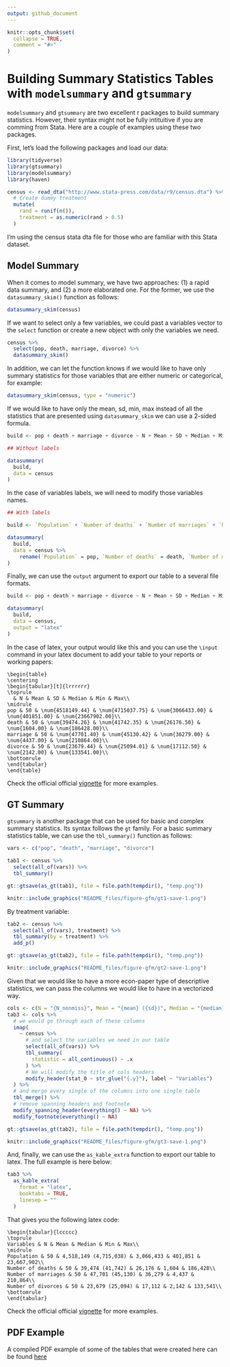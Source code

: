 ```yaml
---
output: github_document
---
```


<!-- README.md is generated from README.Rmd. Please edit that file -->

```r
knitr::opts_chunk$set(
  collapse = TRUE,
  comment = "#>"
)
```

# Building Summary Statistics Tables with `modelsummary` and `gtsummary`

<!-- badges: start -->
<!-- badges: end -->

`modelsummary` and `gtsummary` are two excellent r packages to build summary statistics. However, their syntax might not be fully intituitive if you are comming from Stata. Here are a couple of examples using these two packages.

First, let's load the following packages and load our data:

```r
library(tidyverse)
library(gtsummary)
library(modelsummary)
library(haven)

census <- read_dta("http://www.stata-press.com/data/r9/census.dta") %>%
  # Create dummy treatment
  mutate(
    rand = runif(n()),
    treatment = as.numeric(rand > 0.5)
  )
```

I'm using the census stata dta file for those who are familiar with this Stata dataset.

## Model Summary

When it comes to model summary, we have two approaches: (1) a rapid data summary, and (2) a more elaborated one. For the former, we use the `datasummary_skim()` function as follows:

```r
datasummary_skim(census)
```

If we want to select only a few variables, we could past a variables vector to the `select` function or create a new object with only the variables we need.

```r
census %>%
  select(pop, death, marriage, divorce) %>%
  datasummary_skim()
```

In addition, we can let the function knows if we would like to have only summary statistics for those variables that are either numeric or categorical, for example:

```r
datasummary_skim(census, type = "numeric")
```

If we would like to have only the mean, sd, min, max instead of all the statistics that are presented using `datasummary_skim` we can use a 2-sided formula.

```r
build <- pop + death + marriage + divorce ~ N + Mean + SD + Median + Min + Max 

## Without labels

datasummary(
  build,
  data = census
) 
```

In the case of variables labels, we will need to modify those variables names.

```r

## With labels

build <- `Population` + `Number of deaths` + `Number of marriages` + `Number of divorces` ~ N + Mean + SD + Median + Min + Max 

datasummary(
  build,
  data = census %>% 
    rename(`Population` = pop, `Number of deaths` = death, `Number of marriages` = marriage, `Number of divorces` = divorce)
) 
```

Finally, we can use the `output` argument to export our table to a several file formats.

```r
build <- pop + death + marriage + divorce ~ N + Mean + SD + Median + Min + Max 

datasummary(
  build,
  data = census,
  output = "latex"
) 
```

In the case of latex, your output would like this and you can use the `\input` command in your latex document to add your table to your reports or working papers:

```
\begin{table}
\centering
\begin{tabular}[t]{lrrrrrr}
\toprule
  & N & Mean & SD & Median & Min & Max\\
\midrule
pop & 50 & \num{4518149.44} & \num{4715037.75} & \num{3066433.00} & \num{401851.00} & \num{23667902.00}\\
death & 50 & \num{39474.26} & \num{41742.35} & \num{26176.50} & \num{1604.00} & \num{186428.00}\\
marriage & 50 & \num{47701.40} & \num{45130.42} & \num{36279.00} & \num{4437.00} & \num{210864.00}\\
divorce & 50 & \num{23679.44} & \num{25094.01} & \num{17112.50} & \num{2142.00} & \num{133541.00}\\
\bottomrule
\end{tabular}
\end{table}
```

Check the official official [vignette](https://vincentarelbundock.github.io/modelsummary/articles/datasummary.html) for more examples.

## GT Summary

`gtsummary` is another package that can be used for basic and complex summary statistics. Its syntax follows the `gt` family. For a basic summary statistics table, we can use the `tbl_summary()` function as follows:


```r
vars <- c("pop", "death", "marriage", "divorce")

tab1 <- census %>% 
  select(all_of(vars)) %>% 
  tbl_summary()
```

```r
gt::gtsave(as_gt(tab1), file = file.path(tempdir(), "temp.png"))
```

```r
knitr::include_graphics("README_files/figure-gfm/gt1-save-1.png")
```

By treatment variable:

```r
tab2 <- census %>%
  select(all_of(vars), treatment) %>%
  tbl_summary(by = treatment) %>%
  add_p()
```

```r
gt::gtsave(as_gt(tab2), file = file.path(tempdir(), "temp.png"))
```

```r
knitr::include_graphics("README_files/figure-gfm/gt2-save-1.png")
```

Given that we would like to have a more econ-paper type of descriptive statistics, we can pass the columns we would like to have in a vectorized way. 


```r
cols <- c(N = "{N_nonmiss}", Mean = "{mean} ({sd})", Median = "{median}", Min = "{min}", Max = "{max}")
tab3 <- cols %>% 
  # we would go through each of these columns
  imap(
    ~ census %>% 
      # and select the variables we need in our table
      select(all_of(vars)) %>% 
      tbl_summary(
        statistic = all_continuous() ~ .x
      ) %>% 
      # We will modify the title of cols headers
      modify_header(stat_0 ~ str_glue("{.y}"), label ~ "Variables") 
  ) %>% 
  # and merge every single of the columns into one single table
  tbl_merge() %>% 
  # remove spanning headers and footnote
  modify_spanning_header(everything() ~ NA) %>%
  modify_footnote(everything() ~ NA) 
```

```r
gt::gtsave(as_gt(tab2), file = file.path(tempdir(), "temp.png"))
```

```r
knitr::include_graphics("README_files/figure-gfm/gt3-save-1.png")
```

And, finally, we can use the `as_kable_extra` function to export our table to latex. The full example is here below:

```r
tab3 %>%
  as_kable_extra(
    format = "latex", 
    booktabs = TRUE, 
    linesep = ""
  )
```

That gives you the following latex code:

```
\begin{tabular}{lccccc}
\toprule
Variables & N & Mean & Median & Min & Max\\
\midrule
Population & 50 & 4,518,149 (4,715,038) & 3,066,433 & 401,851 & 23,667,902\\
Number of deaths & 50 & 39,474 (41,742) & 26,176 & 1,604 & 186,428\\
Number of marriages & 50 & 47,701 (45,130) & 36,279 & 4,437 & 210,864\\
Number of divorces & 50 & 23,679 (25,094) & 17,112 & 2,142 & 133,541\\
\bottomrule
\end{tabular}
```

Check the official official [vignette](https://www.danieldsjoberg.com/gtsummary/articles/tbl_summary.html) for more examples.

## PDF Example

A compiled PDF example of some of the tables that were created here can be found [here](https://rawcdn.githack.com/RRMaximiliano/r-latex-tables-sum-stats/e8a5d1e465163620d13172f03e59479b3ab11201/outputs/r-tables-sum-stats.pdf)